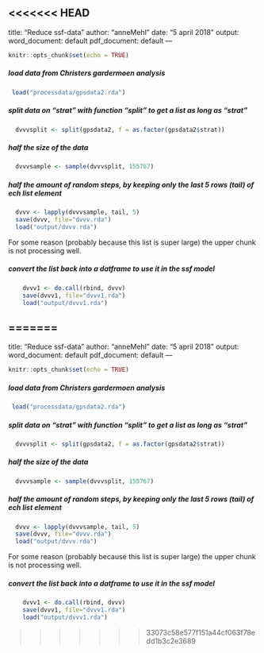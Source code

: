 <<<<<<< HEAD
---
title: "Reduce ssf-data"
author: "anneMehl"
date: "5 april 2018"
output:
  word_document: default
  pdf_document: default
---
```r
knitr::opts_chunk$set(echo = TRUE)
```

##### load data from Christers gardermoen analysis
```r
 load("processdata/gpsdata2.rda")

```

  
##### split data on "strat" with function "split" to get a list as long as "strat"
```r
  dvvvsplit <- split(gpsdata2, f = as.factor(gpsdata2$strat))
```
  
  
##### half the size of the data 
```r
  dvvvsample <- sample(dvvvsplit, 155767)
```
  
  
##### half the amount of random steps, by keeping only the last 5 rows (tail) of ech list element 
```r
  dvvv <- lapply(dvvvsample, tail, 5)
  save(dvvv, file="dvvv.rda")
  load("output/dvvv.rda")
```
For some reason (probably because this list is super large) the upper chunk is not processing well.
  
##### convert the list back into a datframe to use it in the ssf model
```r
    dvvv1 <- do.call(rbind, dvvv)
    save(dvvv1, file="dvvv1.rda")
    load("output/dvvv1.rda")
```




=======
---
title: "Reduce ssf-data"
author: "anneMehl"
date: "5 april 2018"
output:
  word_document: default
  pdf_document: default
---
```r
knitr::opts_chunk$set(echo = TRUE)
```

##### load data from Christers gardermoen analysis
```r
 load("processdata/gpsdata2.rda")

```

  
##### split data on "strat" with function "split" to get a list as long as "strat"
```r
  dvvvsplit <- split(gpsdata2, f = as.factor(gpsdata2$strat))
```
  
  
##### half the size of the data 
```r
  dvvvsample <- sample(dvvvsplit, 155767)
```
  
  
##### half the amount of random steps, by keeping only the last 5 rows (tail) of ech list element 
```r
  dvvv <- lapply(dvvvsample, tail, 5)
  save(dvvv, file="dvvv.rda")
  load("output/dvvv.rda")
```
For some reason (probably because this list is super large) the upper chunk is not processing well.
  
##### convert the list back into a datframe to use it in the ssf model
```r
    dvvv1 <- do.call(rbind, dvvv)
    save(dvvv1, file="dvvv1.rda")
    load("output/dvvv1.rda")
```




>>>>>>> 33073c58e577f151a44cf063f78edd1b3c2e3689
